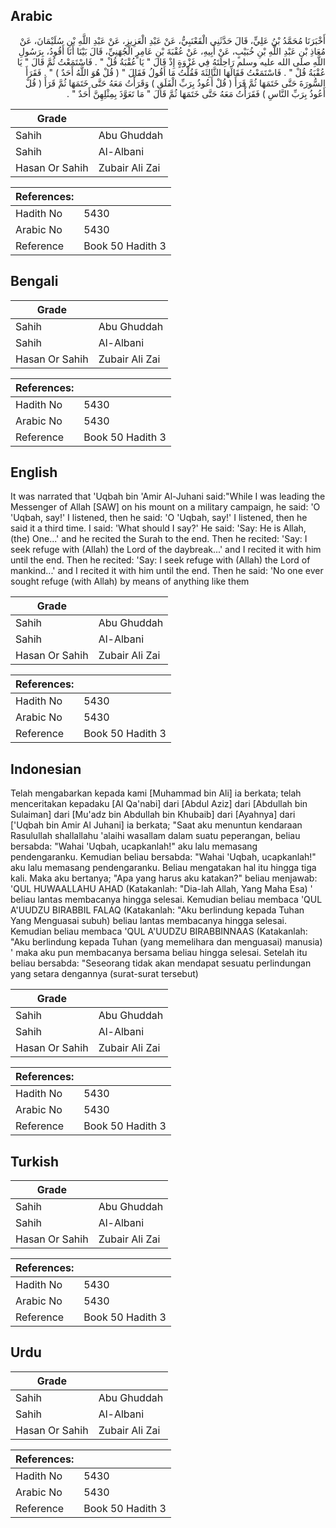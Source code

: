 ## Arabic


<div dir="rtl" lang="ar" style={{fontSize:'larger',backgroundColor:'#f8f9fa',padding:20}}>
أَخْبَرَنَا مُحَمَّدُ بْنُ عَلِيٍّ، قَالَ حَدَّثَنِي الْقَعْنَبِيُّ، عَنْ عَبْدِ الْعَزِيزِ، عَنْ عَبْدِ اللَّهِ بْنِ سُلَيْمَانَ، عَنْ مُعَاذِ بْنِ عَبْدِ اللَّهِ بْنِ خُبَيْبٍ، عَنْ أَبِيهِ، عَنْ عُقْبَةَ بْنِ عَامِرٍ الْجُهَنِيِّ، قَالَ بَيْنَا أَنَا أَقُودُ، بِرَسُولِ اللَّهِ صلى الله عليه وسلم رَاحِلَتَهُ فِي غَزْوَةٍ إِذْ قَالَ ‏"‏ يَا عُقْبَةُ قُلْ ‏"‏ ‏.‏ فَاسْتَمَعْتُ ثُمَّ قَالَ ‏"‏ يَا عُقْبَةُ قُلْ ‏"‏ ‏.‏ فَاسْتَمَعْتُ فَقَالَهَا الثَّالِثَةَ فَقُلْتُ مَا أَقُولُ فَقَالَ ‏"‏ ‏(‏ قُلْ هُوَ اللَّهُ أَحَدٌ ‏)‏ ‏"‏ ‏.‏ فَقَرَأَ السُّورَةَ حَتَّى خَتَمَهَا ثُمَّ قَرَأَ ‏(‏ قُلْ أَعُوذُ بِرَبِّ الْفَلَقِ ‏)‏ وَقَرَأْتُ مَعَهُ حَتَّى خَتَمَهَا ثُمَّ قَرَأَ ‏(‏ قُلْ أَعُوذُ بِرَبِّ النَّاسِ ‏)‏ فَقَرَأْتُ مَعَهُ حَتَّى خَتَمَهَا ثُمَّ قَالَ ‏"‏ مَا تَعَوَّذَ بِمِثْلِهِنَّ أَحَدٌ ‏"‏ ‏.‏
</div>
<div style={{backgroundColor:'#f8f9fa',padding:20, marginBottom: 10}}><table> <thead> <tr> <th>Grade</th> <th></th> </tr> </thead> <tbody> <tr><td>Sahih</td><td>Abu Ghuddah</td></tr><tr><td>Sahih</td><td>Al-Albani</td></tr><tr><td>Hasan Or Sahih</td><td>Zubair Ali Zai</td></tr></tbody></table><table> <thead> <tr> <th>References:</th> <th></th> </tr> </thead> <tbody><tr><td>Hadith No</td><td>5430</td></tr><tr><td>Arabic No</td><td>5430</td></tr><tr><td>Reference</td><td>Book 50 Hadith 3</td></tr></tbody></table></div>

## Bengali


<div dir="ltr" lang="bn" style={{fontSize:'larger',backgroundColor:'#f8f9fa',padding:20}}>

</div>
<div style={{backgroundColor:'#f8f9fa',padding:20, marginBottom: 10}}><table> <thead> <tr> <th>Grade</th> <th></th> </tr> </thead> <tbody> <tr><td>Sahih</td><td>Abu Ghuddah</td></tr><tr><td>Sahih</td><td>Al-Albani</td></tr><tr><td>Hasan Or Sahih</td><td>Zubair Ali Zai</td></tr></tbody></table><table> <thead> <tr> <th>References:</th> <th></th> </tr> </thead> <tbody><tr><td>Hadith No</td><td>5430</td></tr><tr><td>Arabic No</td><td>5430</td></tr><tr><td>Reference</td><td>Book 50 Hadith 3</td></tr></tbody></table></div>

## English


<div dir="ltr" lang="en" style={{fontSize:'larger',backgroundColor:'#f8f9fa',padding:20}}>
It was narrated that 'Uqbah bin 'Amir Al-Juhani said:"While I was leading the Messenger of Allah [SAW] on his mount on a military campaign, he said: 'O 'Uqbah, say!' I listened, then he said: 'O 'Uqbah, say!' I listened, then he said it a third time. I said: 'What should I say?' He said: 'Say: He is Allah, (the) One...' and he recited the Surah to the end. Then he recited: 'Say: I seek refuge with (Allah) the Lord of the daybreak...' and I recited it with him until the end. Then he recited: 'Say: I seek refuge with (Allah) the Lord of mankind...' and I recited it with him until the end. Then he said: 'No one ever sought refuge (with Allah) by means of anything like them
</div>
<div style={{backgroundColor:'#f8f9fa',padding:20, marginBottom: 10}}><table> <thead> <tr> <th>Grade</th> <th></th> </tr> </thead> <tbody> <tr><td>Sahih</td><td>Abu Ghuddah</td></tr><tr><td>Sahih</td><td>Al-Albani</td></tr><tr><td>Hasan Or Sahih</td><td>Zubair Ali Zai</td></tr></tbody></table><table> <thead> <tr> <th>References:</th> <th></th> </tr> </thead> <tbody><tr><td>Hadith No</td><td>5430</td></tr><tr><td>Arabic No</td><td>5430</td></tr><tr><td>Reference</td><td>Book 50 Hadith 3</td></tr></tbody></table></div>

## Indonesian


<div dir="ltr" lang="id" style={{fontSize:'larger',backgroundColor:'#f8f9fa',padding:20}}>
Telah mengabarkan kepada kami [Muhammad bin Ali] ia berkata; telah menceritakan kepadaku [Al Qa'nabi] dari [Abdul Aziz] dari [Abdullah bin Sulaiman] dari [Mu'adz bin Abdullah bin Khubaib] dari [Ayahnya] dari ['Uqbah bin Amir Al Juhani] ia berkata; "Saat aku menuntun kendaraan Rasulullah shallallahu 'alaihi wasallam dalam suatu peperangan, beliau bersabda: "Wahai 'Uqbah, ucapkanlah!" aku lalu memasang pendengaranku. Kemudian beliau bersabda: "Wahai 'Uqbah, ucapkanlah!" aku lalu memasang pendengaranku. Beliau mengatakan hal itu hingga tiga kali. Maka aku bertanya; "Apa yang harus aku katakan?" beliau menjawab: 'QUL HUWAALLAHU AHAD (Katakanlah: "Dia-lah Allah, Yang Maha Esa) ' beliau lantas membacanya hingga selesai. Kemudian beliau membaca 'QUL A'UUDZU BIRABBIL FALAQ (Katakanlah: "Aku berlindung kepada Tuhan Yang Menguasai subuh) beliau lantas membacanya hingga selesai. Kemudian beliau membaca 'QUL A'UUDZU BIRABBINNAAS (Katakanlah: "Aku berlindung kepada Tuhan (yang memelihara dan menguasai) manusia) ' maka aku pun membacanya bersama beliau hingga selesai. Setelah itu beliau bersabda: "Seseorang tidak akan mendapat sesuatu perlindungan yang setara dengannya (surat-surat tersebut)
</div>
<div style={{backgroundColor:'#f8f9fa',padding:20, marginBottom: 10}}><table> <thead> <tr> <th>Grade</th> <th></th> </tr> </thead> <tbody> <tr><td>Sahih</td><td>Abu Ghuddah</td></tr><tr><td>Sahih</td><td>Al-Albani</td></tr><tr><td>Hasan Or Sahih</td><td>Zubair Ali Zai</td></tr></tbody></table><table> <thead> <tr> <th>References:</th> <th></th> </tr> </thead> <tbody><tr><td>Hadith No</td><td>5430</td></tr><tr><td>Arabic No</td><td>5430</td></tr><tr><td>Reference</td><td>Book 50 Hadith 3</td></tr></tbody></table></div>

## Turkish


<div dir="ltr" lang="tr" style={{fontSize:'larger',backgroundColor:'#f8f9fa',padding:20}}>

</div>
<div style={{backgroundColor:'#f8f9fa',padding:20, marginBottom: 10}}><table> <thead> <tr> <th>Grade</th> <th></th> </tr> </thead> <tbody> <tr><td>Sahih</td><td>Abu Ghuddah</td></tr><tr><td>Sahih</td><td>Al-Albani</td></tr><tr><td>Hasan Or Sahih</td><td>Zubair Ali Zai</td></tr></tbody></table><table> <thead> <tr> <th>References:</th> <th></th> </tr> </thead> <tbody><tr><td>Hadith No</td><td>5430</td></tr><tr><td>Arabic No</td><td>5430</td></tr><tr><td>Reference</td><td>Book 50 Hadith 3</td></tr></tbody></table></div>

## Urdu


<div dir="rtl" lang="ur" style={{fontSize:'larger',backgroundColor:'#f8f9fa',padding:20}}>

</div>
<div style={{backgroundColor:'#f8f9fa',padding:20, marginBottom: 10}}><table> <thead> <tr> <th>Grade</th> <th></th> </tr> </thead> <tbody> <tr><td>Sahih</td><td>Abu Ghuddah</td></tr><tr><td>Sahih</td><td>Al-Albani</td></tr><tr><td>Hasan Or Sahih</td><td>Zubair Ali Zai</td></tr></tbody></table><table> <thead> <tr> <th>References:</th> <th></th> </tr> </thead> <tbody><tr><td>Hadith No</td><td>5430</td></tr><tr><td>Arabic No</td><td>5430</td></tr><tr><td>Reference</td><td>Book 50 Hadith 3</td></tr></tbody></table></div>